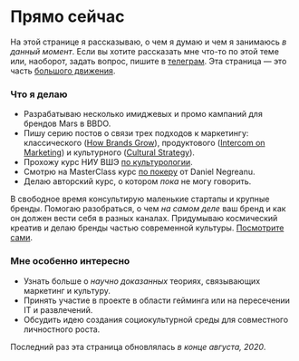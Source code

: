 

<SEO title="Прямо сейчас"/>

<h1 style={{ marginTop: rhythm(1) }}>Прямо сейчас</h1>

На этой странице я рассказываю, о чем я думаю и чем я занимаюсь *в данный момент*. Если вы хотите рассказать мне что-то по этой теме или, наоборот, задать вопрос, пишите в [телеграм](https://t.me/martyuk). Эта страница — это часть  [большого движения](https://sive.rs/nowff).

### Что я делаю
- Разрабатываю несколько имиджевых и промо кампаний для брендов Mars в BBDO.
- Пишу серию постов о связи трех подходов к маркетингу: классического ([How Brands Grow](https://www.amazon.com/How-Brands-Grow-What-Marketers-ebook/dp/B07Q1K1BH3)), продуктового ([Intercom on Marketing](https://www.intercom.com/resources/books/intercom-marketing)) и культурного ([Cultural Strategy](https://www.amazon.com/Douglas-Holt-ebook/dp/B005DKR4L0/)).
- Прохожу курс НИУ ВШЭ [по культурологии](https://openedu.ru/course/hse/CULT/).
- Смотрю на MasterClass курс [по покеру](https://www.masterclass.com/classes/daniel-negreanu-teaches-poker) от Daniel Negreanu.
- Делаю авторский курс, о котором *пока* не могу говорить.

В свободное время консультирую маленькие стартапы и крупные бренды. Помогаю разобраться, о чем *на самом деле* ваш бренд и как он должен вести себя в разных каналах. Придумываю космический креатив и делаю бренды частью современной культуры. [Посмотрите сами](https://martyuk.com).

### Мне особенно интересно
- Узнать больше о *научно доказанных* теориях, связывающих маркетинг и культуру.
- Принять участие в проекте в области гейминга или на пересечении IT и развлечений.
- Обсудить идею создания социокультурной среды для совместного личностного роста.

Последний раз эта страница обновлялась *в конце августа, 2020*. 